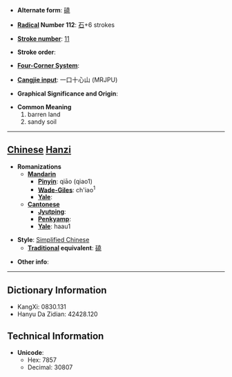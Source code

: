 * '''Alternate form''': [[磽]]

* '''[[Wiktionary:Chinese radical index| Radical]] Number 112''': [[Wiktionary:Chinese radical index 石|石]]+6 strokes

* '''[[Wiktionary:Chinese total strokes index|Stroke number]]''': [[Wiktionary:Chinese total strokes index 11|11]]

* '''Stroke order''': 

* '''[[Wiktionary:Chinese four corner index|Four-Corner System]]''': 

* '''[[Wiktionary:Chinese Cangjie index|Cangjie input]]''': 一口十心山 (MRJPU)

* '''Graphical Significance and Origin''': 

* '''Common Meaning'''
*#barren land
*# sandy soil


----

== [[Chinese]] [[Hanzi]] ==

* '''Romanizations'''
** '''[[Mandarin]]'''
*** '''[[Pinyin]]''': qiāo (qiao1)
*** '''[[Wade-Giles]]''': ch'iao<sup>1</sup>
*** '''[[Yale]]''': 
** '''[[Cantonese]]'''
*** '''[[Jyutping]]''':
*** '''[[Penkyamp]]''': 
*** '''[[Yale]]''': haau1

* '''Style''': [[Simplified Chinese]] 
** '''[[Traditional Chinese|Traditional]] equivalent''': [[磽]]

* '''Other info''': 

----

== Dictionary Information ==

* KangXi: 0830.131
* Hanyu Da Zidian: 42428.120

== Technical Information ==

* '''Unicode''':
** Hex: 7857
** Decimal: 30807